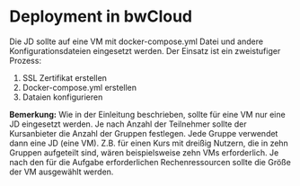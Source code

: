 # Deployment in bwCloud

Die JD sollte auf eine VM mit docker-compose.yml Datei und andere Konfigurationsdateien eingesetzt werden. Der Einsatz ist ein zweistufiger Prozess:

1.	SSL Zertifikat erstellen
2.	Docker-compose.yml erstellen
3.  Dataien konfigurieren
 
**Bemerkung:**
Wie in der Einleitung beschrieben, sollte für eine VM nur eine JD eingesetzt werden. 
Je nach Anzahl der Teilnehmer sollte der Kursanbieter die Anzahl der Gruppen festlegen. Jede Gruppe verwendet dann eine JD (eine VM). 
Z.B. für einen Kurs mit dreißig Nutzern, die in zehn Gruppen aufgeteilt sind, wären beispielsweise zehn VMs erforderlich.
Je nach den für die Aufgabe erforderlichen Rechenressourcen sollte die Größe der VM ausgewählt werden.
